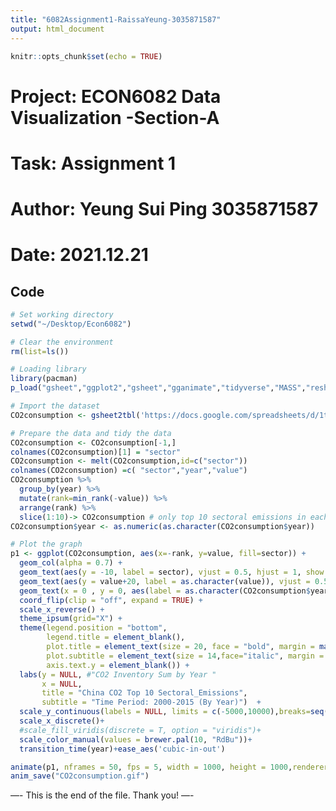 ```yaml
---
title: "6082Assignment1-RaissaYeung-3035871587"
output: html_document
---
```


```r
knitr::opts_chunk$set(echo = TRUE)
```
################################################################################
# Project: ECON6082 Data Visualization -Section-A 
# Task: Assignment 1
# Author: Yeung Sui Ping 3035871587
# Date: 2021.12.21
################################################################################

################################################################################

## Code
```r

# Set working directory
setwd("~/Desktop/Econ6082")

# Clear the environment
rm(list=ls())

# Loading library
library(pacman)
p_load("gsheet","ggplot2","gsheet","gganimate","tidyverse","MASS","reshape","reshape2","hrbrthemes","scales","gifski","RColorBrewer")

# Import the dataset
CO2consumption <- gsheet2tbl('https://docs.google.com/spreadsheets/d/1tM3sCQxRcYFuIp7fU1EwsczpabQt5ORu/edit#gid=169136684')

# Prepare the data and tidy the data
CO2consumption <- CO2consumption[-1,]
colnames(CO2consumption)[1] = "sector"
CO2consumption <- melt(CO2consumption,id=c("sector"))
colnames(CO2consumption) =c( "sector","year","value")
CO2consumption %>% 
  group_by(year) %>% 
  mutate(rank=min_rank(-value)) %>% 
  arrange(rank) %>% 
  slice(1:10)-> CO2consumption # only top 10 sectoral emissions in each year are selected
CO2consumption$year <- as.numeric(as.character(CO2consumption$year))


```

```r

# Plot the graph
p1 <- ggplot(CO2consumption, aes(x=-rank, y=value, fill=sector)) +
  geom_col(alpha = 0.7) +
  geom_text(aes(y = -10, label = sector), vjust = 0.5, hjust = 1, show.legend = FALSE,size=4) +
  geom_text(aes(y = value+20, label = as.character(value)), vjust = 0.5, hjust = 0, show.legend = F, col="grey18",size=8) +
  geom_text(x = 0 , y = 0, aes(label = as.character(CO2consumption$year)), size = 8, col = "#696969") +
  coord_flip(clip = "off", expand = TRUE) +
  scale_x_reverse() +
  theme_ipsum(grid="X") +
  theme(legend.position = "bottom",
        legend.title = element_blank(),
        plot.title = element_text(size = 20, face = "bold", margin = margin(0,0,5,0)),
        plot.subtitle = element_text(size = 14,face="italic", margin = margin(0,0,45,0)),
        axis.text.y = element_blank()) +
  labs(y = NULL, #"CO2 Inventory Sum by Year "
       x = NULL,
       title = "China CO2 Top 10 Sectoral_Emissions",
       subtitle = "Time Period: 2000-2015 (By Year)")  +
  scale_y_continuous(labels = NULL, limits = c(-5000,10000),breaks=seq(from=0,to=10000,by=500))+
  scale_x_discrete()+
  #scale_fill_viridis(discrete = T, option = "viridis")+
  scale_color_manual(values = brewer.pal(10, "RdBu"))+
  transition_time(year)+ease_aes('cubic-in-out')

animate(p1, nframes = 50, fps = 5, width = 1000, height = 1000,renderer=gifski_renderer())
anim_save("CO2consumption.gif")

```

---- This is the end of the file. Thank you! ----
